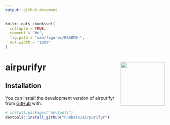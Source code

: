 ```yaml
---
output: github_document
---
```


<!-- README.md is generated from README.Rmd. Please edit that file -->

```r
knitr::opts_chunk$set(
  collapse = TRUE,
  comment = "#>",
  fig.path = "man/figures/README-",
  out.width = "100%"
)
```

# airpurifyr <img src="man/figures/logo.png" align="right" height="139" alt="" />

## Installation

You can install the development version of airpurifyr from [GitHub](https://github.com/) with:

``` r
# install.packages("devtools")
devtools::install_github("numbats/airpurifyr")
```

